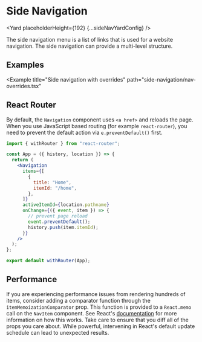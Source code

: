 




# Side Navigation

<Yard placeholderHeight={192} {...sideNavYardConfig} />

The side navigation menu is a list of links that is used for a website navigation. The side navigation can provide a multi-level structure.

## Examples

<Example title="Side navigation basic usage" path="side-navigation/basic.tsx">
  <SideNavBasic />
</Example>

<Example
  title="Side navigation with overrides"
  path="side-navigation/nav-overrides.tsx"
>
  <NavOverrides />
</Example>

## React Router

By default, the `Navigation` component uses `<a href>` and reloads the page.
When you use JavaScript based routing (for example `react-router`), you need
to prevent the default action via `e.preventDefault()` first.

```jsx
import { withRouter } from "react-router";

const App = ({ history, location }) => {
  return (
    <Navigation
      items={[
        {
          title: "Home",
          itemId: "/home",
        },
      ]}
      activeItemId={location.pathname}
      onChange={({ event, item }) => {
        // prevent page reload
        event.preventDefault();
        history.push(item.itemId);
      }}
    />
  );
};

export default withRouter(App);
```

## Performance

If you are experiencing performance issues from rendering hundreds of items, consider adding a
comparator function through the `itemMemoizationComparator` prop. This function is provided to
a `React.memo` call on the `NavItem` component. See React's
[documentation](https://reactjs.org/docs/react-api.html#reactmemo) for more information on how
this works. Take care to ensure that you diff all of the props you care about. While powerful,
intervening in React's default update schedule can lead to unexpected results.

<Exports
  component={NavExports}
  title="Side Navigation exports"
  path="baseui/side-navigation"
/>
